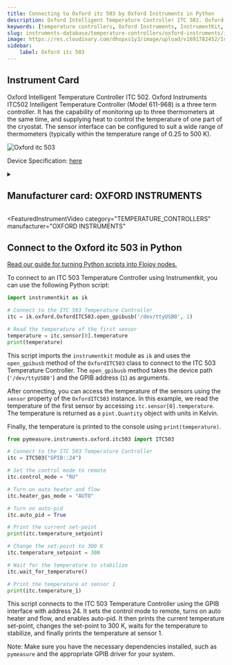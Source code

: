 ```yaml
---
title: Connecting to Oxford itc 503 by Oxford Instruments in Python
description: Oxford Intelligent Temperature Controller ITC 502. Oxford Instruments ITC502 Intelligent Temperature Controller (Model 611-968) is a three term controller. It has the capability of monitoring up to three thermometers at the same time, and supplying heat to control the temperature of one part of the cryostat. The sensor interface can be configured to suit a wide range of thermometers (typically within the temperature range of 0.25 to 500 K).
keywords: [temperature controllers, Oxford Instruments, InstrumentKit, PyMeasure] 
slug: instruments-database/temperature-controllers/oxford-instruments/itc-503 
image: https://res.cloudinary.com/dhopxs1y3/image/upload/v1691782452/Instruments/Temperature%20Controllers/ITC-503/ITC-503.jpg
sidebar:
    label: Oxford itc 503 
---
```



## Instrument Card

Oxford Intelligent Temperature Controller ITC 502. Oxford Instruments ITC502 Intelligent Temperature Controller (Model 611-968) is a three term controller. It has the capability of monitoring up to three thermometers at the same time, and supplying heat to control the temperature of one part of the cryostat. The sensor interface can be configured to suit a wide range of thermometers (typically within the temperature range of 0.25 to 500 K).

![Oxford itc 503](https://res.cloudinary.com/dhopxs1y3/image/upload/v1691782452/Instruments/Temperature%20Controllers/ITC-503/ITC-503.jpg)

Device Specification: [here](https://lmu.web.psi.ch/docu/manuals/bulk_manuals/OxfordInstruments/ITC503.pdf)

<details style={{ marginTop: "15px"}}>
<summary><h2 style={{display:'inline'}}>Manufacturer card: OXFORD INSTRUMENTS</h2></summary>

![OXFORD INSTRUMENTS](https://res.cloudinary.com/dhopxs1y3/image/upload/v1692806167/Instruments/Vendor%20Logos/Oxford_Instruments.png)

Oxford Instruments plc is a United Kingdom manufacturing and research company that designs and manufactures tools and systems for industry and research. The company is headquartered in Abingdon, Oxfordshire, England, with sites in the United Kingdom, United States, Europe, and Asia.[2] It is listed on the London Stock Exchange and is a constituent of the FTSE 250 Index.[3]

- Headquarters: Abingdon, United Kingdom
- Yearly Revenue (millions, USD): 367.3
- Vendor Website: [here](https://www.oxinst.com/)

</details>


<FeaturedInstrumentVideo
  category="TEMPERATURE_CONTROLLERS"
  manufacturer="OXFORD INSTRUMENTS"
></FeaturedInstrumentVideo>

## Connect to the Oxford itc 503 in Python

[Read our guide for turning Python scripts into Flojoy nodes.](https://docs.flojoy.ai/contribution/blocks/custom-flojoy-block/)


<Tabs>

<TabItem value="Flojoy" label="Flojoy" className="flojoy-instrument-tabs">

<NodeCardCollection category='TEMPERATURE_CONTROLLERS' manufacturer='OXFORD'></NodeCardCollection>

</TabItem>
<TabItem value="InstrumentKit" label="InstrumentKit">

To connect to an ITC 503 Temperature Controller using Instrumentkit, you can use the following Python script:

```python
import instrumentkit as ik

# Connect to the ITC 503 Temperature Controller
itc = ik.oxford.OxfordITC503.open_gpibusb('/dev/ttyUSB0', 1)

# Read the temperature of the first sensor
temperature = itc.sensor[0].temperature
print(temperature)
```

This script imports the `instrumentkit` module as `ik` and uses the `open_gpibusb` method of the `OxfordITC503` class to connect to the ITC 503 Temperature Controller. The `open_gpibusb` method takes the device path (`'/dev/ttyUSB0'`) and the GPIB address (`1`) as arguments.

After connecting, you can access the temperature of the sensors using the `sensor` property of the `OxfordITC503` instance. In this example, we read the temperature of the first sensor by accessing `itc.sensor[0].temperature`. The temperature is returned as a `pint.Quantity` object with units in Kelvin.

Finally, the temperature is printed to the console using `print(temperature)`.

</TabItem>
<TabItem value="PyMeasure" label="PyMeasure">


```python
from pymeasure.instruments.oxford.itc503 import ITC503

# Connect to the ITC 503 Temperature Controller
itc = ITC503("GPIB::24")

# Set the control mode to remote
itc.control_mode = "RU"

# Turn on auto heater and flow
itc.heater_gas_mode = "AUTO"

# Turn on auto-pid
itc.auto_pid = True

# Print the current set-point
print(itc.temperature_setpoint)

# Change the set-point to 300 K
itc.temperature_setpoint = 300

# Wait for the temperature to stabilize
itc.wait_for_temperature()

# Print the temperature at sensor 1
print(itc.temperature_1)
```

This script connects to the ITC 503 Temperature Controller using the GPIB interface with address 24. It sets the control mode to remote, turns on auto heater and flow, and enables auto-pid. It then prints the current temperature set-point, changes the set-point to 300 K, waits for the temperature to stabilize, and finally prints the temperature at sensor 1.

Note: Make sure you have the necessary dependencies installed, such as `pymeasure` and the appropriate GPIB driver for your system.

</TabItem>
</Tabs>